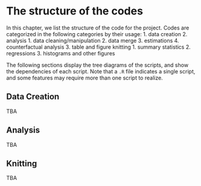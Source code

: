 # The structure of the codes {#structure}

In this chapter, we list the structure of the code for the project.
Codes are categorized in the following categories by their usage:
1. data creation
2. analysis
  1. data cleaning/manipulation
  2. data merge
  3. estimations
  4. counterfactual analysis
3. table and figure knitting
  1. summary statistics
  2. regressions
  3. histograms and other figures

The following sections display the tree diagrams of the scripts, and show the dependencies of each script. Note that a `.R` file indicates a single script, and some features may require more than one script to realize. 

## Data Creation {-}

TBA

## Analysis {-}

TBA

## Knitting {-}

TBA

